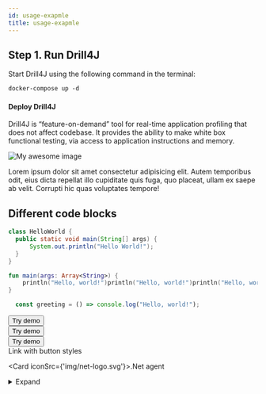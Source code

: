 ```yaml
---
id: usage-exapmle
title: usage-exapmle
---
```



## Step 1. Run Drill4J

Start Drill4J using the following command in the terminal:

```makefile
docker-compose up -d
```

#### Deploy Drill4J

Drill4J is “feature-on-demand” tool for real-time application profiling that does not affect codebase. It provides the ability to make white box functional testing, via access to application instructions and memory.

<Image src="/assets/img/image.png" alt="My awesome image"/>

Lorem ipsum dolor sit amet consectetur adipisicing elit. Autem temporibus odit, eius dicta repellat illo cupiditate quis fuga, quo placeat, ullam ex saepe ab velit. Corrupti hic quas voluptates tempore!

## Different code blocks

```java
class HelloWorld {
  public static void main(String[] args) {
      System.out.println("Hello World!");
  }
}
```
```kotlin
fun main(args: Array<String>) {
    println("Hello, world!")println("Hello, world!")println("Hello, world!")println("Hello, world!")println("Hello, world!")println("Hello, world!")println("Hello, world!")
}
```
```ts
  const greeting = () => console.log("Hello, world!");
```
<button className="button-primary">
    <DownloadIcon/>
    Try demo
</button> <br/>
<button className="button-secondary">Try demo</button> <br/>
<button className="button-ghost">
    <DownloadIcon/>
    Try demo
</button> <br/>
<a className="button-primary">Link with button styles</a> <br/>

<Card iconSrc={'img/net-logo.svg'}>.Net agent</Card> <br/>

<details>
<summary>
    <NetIcon/> Expand
</summary>

#### Deploy Drill4J

</details>

